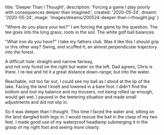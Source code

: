   title: 'Deeper Than I Thought',
  description: 'Forcing a game I play poorly with consequences deeper than imagined.',
  created: '2020-05-24',
  dreamt: '2020-05-24',
  image: 'images/dreams/200524-deeper-than-i-thought.jpg'
}

"Where do you place your tee?"
I am forcing the game by the question.
The tee goes into the long grass; roots in the soil.
The white golf ball balances.

"What iron do you have?"
I take my fathers club.
Was it like this I should grip or this other way?
Swing, and scuffed it; an almost perpendicular trajectory into the forest.

A difficult hole: straight and narrow fairway,  
and not only forest on the right but water on the left.
Dad agrees, Chris is there.
I re-tee and hit it a great distance down-range; but into the water.

Reachable, not too far out, I could see my ball as I stood at the lip of the lake.
Facing the land I knelt and lowered in a bare foot.
I didn't find the bottom and lost my balance and my trousers, not being rolled up enough, would get wet.
I paused in the teetering situation and made small adjustments and did not slip in.

So it was deeper than I thought.
This time I faced the water and, sitting on the land dangled both legs in.
I would rescue the ball in the clasp of my two feet.
I made good use of my waterproof headlamp submerging it in the grasp of my right foot and seeing more clearly.